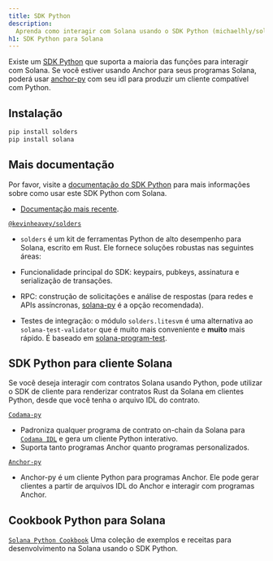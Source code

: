 ```yaml
---
title: SDK Python
description:
  Aprenda como interagir com Solana usando o SDK Python (michaelhly/solana-py).
h1: SDK Python para Solana
---
```


Existe um [SDK Python](https://github.com/michaelhly/solana-py) que suporta a
maioria das funções para interagir com Solana. Se você estiver usando Anchor
para seus programas Solana, poderá usar
[anchor-py](https://github.com/kevinheavey/anchorpy) com seu idl para produzir
um cliente compatível com Python.

## Instalação

```bash title="Terminal"
pip install solders
pip install solana
```

## Mais documentação

Por favor, visite a
[documentação do SDK Python](https://github.com/michaelhly/solana-py?tab=readme-ov-file#general-usage)
para mais informações sobre como usar este SDK Python com Solana.

- [Documentação mais recente](https://michaelhly.github.io/solana-py/).

[`@kevinheavey/solders`](https://github.com/kevinheavey/solders)

- `solders` é um kit de ferramentas Python de alto desempenho para Solana,
  escrito em Rust. Ele fornece soluções robustas nas seguintes áreas:

- Funcionalidade principal do SDK: keypairs, pubkeys, assinatura e serialização
  de transações.
- RPC: construção de solicitações e análise de respostas (para redes e APIs
  assíncronas,
  [solana-py](https://michaelhly.github.io/solana-py/rpc/async_api/) é a opção
  recomendada).
- Testes de integração: o módulo `solders.litesvm` é uma alternativa ao
  `solana-test-validator` que é muito mais conveniente e **muito** mais rápido.
  É baseado em
  [solana-program-test](https://crates.io/crates/solana-program-test).

## SDK Python para cliente Solana

Se você deseja interagir com contratos Solana usando Python, pode utilizar o SDK
de cliente para renderizar contratos Rust da Solana em clientes Python, desde
que você tenha o arquivo IDL do contrato.

[`Codama-py`](https://www.npmjs.com/package/codama-py)

- Padroniza qualquer programa de contrato on-chain da Solana para
  [`Codama IDL`](https://github.com/codama-idl/codama) e gera um cliente Python
  interativo.
- Suporta tanto programas Anchor quanto programas personalizados.

[`Anchor-py`](https://github.com/kevinheavey/anchorpy)

- Anchor-py é um cliente Python para programas Anchor. Ele pode gerar clientes a
  partir de arquivos IDL do Anchor e interagir com programas Anchor.

## Cookbook Python para Solana

[`Solana Python Cookbook`](/developers/cookbook) Uma coleção de exemplos e
receitas para desenvolvimento na Solana usando o SDK Python.
